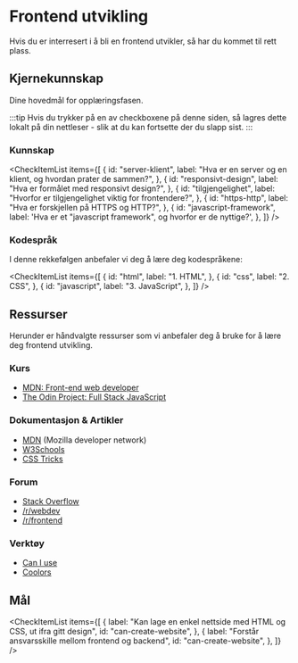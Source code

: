 
# Frontend utvikling

Hvis du er interresert i å bli en frontend utvikler, så har du kommet til rett plass.

## Kjernekunnskap

Dine hovedmål for opplæringsfasen.

:::tip
Hvis du trykker på en av checkboxene på denne siden, så lagres dette lokalt på din nettleser - slik at du kan fortsette der du slapp sist.
:::

### Kunnskap

<CheckItemList
  items={[
    {
      id: "server-klient",
      label:
        "Hva er en server og en klient, og hvordan prater de sammen?",
    },
    {
      id: "responsivt-design",
      label: "Hva er formålet med responsivt design?",
    },
    {
      id: "tilgjengelighet",
      label:
        "Hvorfor er tilgjengelighet viktig for frontendere?",
    },
    {
      id: "https-http",
      label: "Hva er forskjellen på HTTPS og HTTP?",
    },
    {
      id: "javascript-framework",
      label:
        'Hva er et "javascript framework", og hvorfor er de nyttige?',
    },
  ]}
/>

### Kodespråk

I denne rekkefølgen anbefaler vi deg å lære deg kodespråkene:

<CheckItemList
  items={[
    {
      id: "html",
      label: "1. HTML",
    },
    {
      id: "css",
      label: "2. CSS",
    },
    {
      id: "javascript",
      label: "3. JavaScript",
    },
  ]}
/>

## Ressurser

Herunder er håndvalgte ressurser som vi anbefaler deg å bruke for å lære deg frontend utvikling.

### Kurs

- [MDN: Front-end web developer](https://developer.mozilla.org/en-US/docs/Learn/Front-end_web_developer)
- [The Odin Project: Full Stack JavaScript](https://www.theodinproject.com/paths/full-stack-javascript)

### Dokumentasjon & Artikler

- [MDN](https://developer.mozilla.org/en-US/) (Mozilla developer network)
- [W3Schools](https://www.w3schools.com/)
- [CSS Tricks](https://css-tricks.com/)

### Forum

- [Stack Overflow](https://stackoverflow.com/)
- [/r/webdev](https://www.reddit.com/r/webdev/)
- [/r/frontend](https://www.reddit.com/r/frontend/)

### Verktøy

- [Can I use](https://caniuse.com/)
- [Coolors](https://coolors.co/)

## Mål

<CheckItemList
  items={[
    {
      label:
        "Kan lage en enkel nettside med HTML og CSS, ut ifra gitt design",
      id: "can-create-website",
    },
    {
      label: "Forstår ansvarsskille mellom frontend og backend",
      id: "can-create-website",
    },
  ]}
/>
